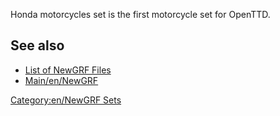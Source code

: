 {{en/Infobox NewGRF|setname= Honda motorcycles set
|artist= SkiddLow
|focus= Mixed & Miscellaneous Sets
|homepagename=[http://www.tt-forums.net/viewtopic.php?f=26&t=73287 HMS]
|copyright= copyrighted
}}

Honda motorcycles set is the first motorcycle set for OpenTTD.

== See also ==
* [[Main/en/NewGRF List|List of NewGRF Files]]
* [[Main/en/NewGRF]]

[[Category:en/NewGRF Sets]]